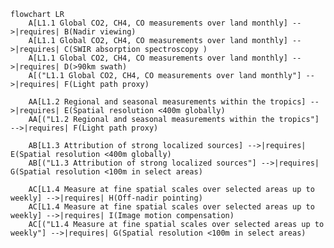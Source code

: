 ```mermaid
flowchart LR
    A[L1.1 Global CO2, CH4, CO measurements over land monthly] -->|requires| B(Nadir viewing)
    A[L1.1 Global CO2, CH4, CO measurements over land monthly] -->|requires| C(SWIR absorption spectroscopy )
    A[L1.1 Global CO2, CH4, CO measurements over land monthly] -->|requires| D(>90km swath)
    A[("L1.1 Global CO2, CH4, CO measurements over land monthly"] -->|requires| F(Light path proxy)

    AA[L1.2 Regional and seasonal measurements within the tropics] -->|requires| E(Spatial resolution <400m globally)
    AA[("L1.2 Regional and seasonal measurements within the tropics"] -->|requires| F(Light path proxy)

    AB[L1.3 Attribution of strong localized sources] -->|requires| E(Spatial resolution <400m globally)
    AB[("L1.3 Attribution of strong localized sources"] -->|requires| G(Spatial resolution <100m in select areas)

    AC[L1.4 Measure at fine spatial scales over selected areas up to weekly] -->|requires| H(Off-nadir pointing)
    AC[L1.4 Measure at fine spatial scales over selected areas up to weekly] -->|requires| I(Image motion compensation)
    AC[("L1.4 Measure at fine spatial scales over selected areas up to weekly"] -->|requires| G(Spatial resolution <100m in select areas)
```